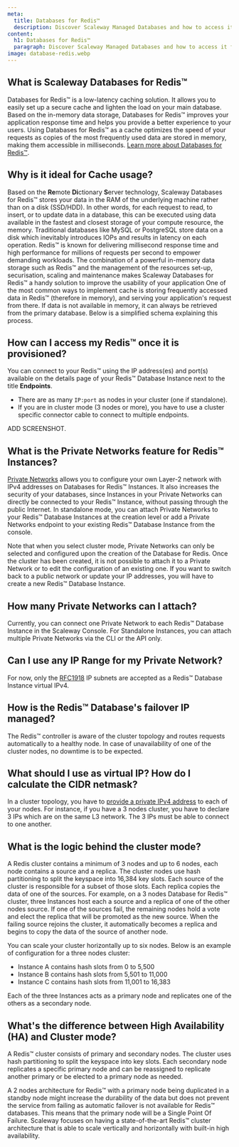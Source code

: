 ```yaml
---
meta:
  title: Databases for Redis™
  description: Discover Scaleway Managed Databases and how to access it for Redis™.
content:
  h1: Databases for Redis™
  paragraph: Discover Scaleway Managed Databases and how to access it for Redis™.
image: database-redis.webp
---
```


## What is Scaleway Databases for Redis™

Databases for Redis™ is a low-latency caching solution. It allows you to easily set up a secure cache and lighten the load on your main database. Based on the in-memory data storage, Databases for Redis™ improves your application response time and helps you provide a better experience to your users. 
Using Databases for Redis™ as a cache optimizes the speed of your requests as copies of the most frequently used data are stored in memory, making them accessible in milliseconds. [Learn more about Databases for Redis™](ADD_LINK_HERE).

## Why is it ideal for Cache usage?

Based on the **Re**mote **Di**ctionary **S**erver technology, Scaleway Databases for Redis™ stores your data in the RAM of the underlying machine rather than on a disk (SSD/HDD). In other words, for each request to read, to insert, or to update data in a database, this can be executed using data available in the fastest and closest storage of your compute resource, the memory.
Traditional databases like MySQL or PostgreSQL store data on a disk which inevitably introduces IOPs and results in latency on each operation. Redis™ is known for delivering millisecond response time and high performance for millions of requests per second to empower demanding workloads. 
The combination of a powerful in-memory data storage such as Redis™ and the management of the resources set-up, securisation, scaling and maintenance makes Scaleway Databases for Redis™ a handy solution to improve the usability of your application 
One of the most common ways to implement cache is storing frequently accessed data in Redis™ (therefore in memory), and serving your application's request from there. If data is not available in memory, it can always be retrieved from the primary database. Below is a simplified schema explaining this process. 

## How can I access my Redis™ once it is provisioned?

You can connect to your Redis™  using the IP address(es) and port(s) available on the details page of your Redis™ Database Instance next to the title **Endpoints**.
- There are as many `IP:port` as nodes in your cluster (one if standalone).
- If you are in cluster mode (3 nodes or more), you have to use a cluster specific connector cable to connect to multiple endpoints.

ADD SCREENSHOT.

## What is the Private Networks feature for Redis™ Instances?

[Private Networks](https://www.scaleway.com/en/docs/network/vpc/quickstart/) allows you to configure your own Layer-2 network with IPv4 addresses on Databases for Redis™ Instances. 
It also increases the security of your databases, since Instances in your Private Networks can directly be connected to your Redis™ Instance, without passing through the public Internet.
In standalone mode, you can attach Private Networks to your Redis™ Database Instances at the creation level or add a Private Networks endpoint to your existing Redis™ Database Instance from the console.

<Message type="note">

Note that when you select cluster mode, Private Networks can only be selected and configured upon the creation of the Database for Redis. Once the cluster has been created, it is not possible to attach it to a Private Network or to edit the configuration of an existing one. If you want to switch back to a public network or update your IP addresses, you will have to create a new Redis™ Database Instance. 

</Message>

## How many Private Networks can I attach?
 
Currently, you can connect one Private Network to each Redis™ Database Instance in the Scaleway Console. For Standalone Instances, you can attach multiple Private Networks via the CLI or the API only.

## Can I use any IP Range for my Private Network?
 
For now, only the [RFC1918](https://datatracker.ietf.org/doc/html/rfc1918) IP subnets are accepted as a Redis™ Database Instance virtual IPv4.

## How is the Redis™ Database's failover IP managed?

The Redis™ controller is aware of the cluster topology and routes requests automatically to a healthy node. In case of unavailability of one of the cluster nodes, no downtime is to be expected.

## What should I use as virtual IP? How do I calculate the CIDR netmask?
In a cluster topology, you have to [provide a private IPv4 address](https://www.scaleway.com/en/docs/faq/databases-for-postgresql-and-mysql/#what-should-i-use-as-virtual-ip-how-do-i-calculate-the-cidr-netmask) to each of your nodes. For instance, if you have a 3 nodes cluster, you have to declare 3 IPs which are on the same L3 network. The 3 IPs must be able to connect to one another.

## What is the logic behind the cluster mode?

A Redis cluster contains a minimum of 3 nodes and up to 6 nodes, each node contains a source and a replica. 
The cluster nodes use hash partitioning to split the keyspace into 16,384 key slots. Each source of the cluster is responsible for a subset of those slots. 
Each replica copies the data of one of the sources. For example, on a 3 nodes Database for Redis™ cluster, three Instances host each a source and a replica of one of the other nodes source. 
If one of the sources fail, the remaining nodes hold a vote and elect the replica that will be promoted as the new source. 
When the failing source rejoins the cluster, it automatically becomes a replica and begins to copy the data of the source of another node.

You can scale your cluster horizontally up to six nodes. Below is an example of configuration for a three nodes cluster:
* Instance A contains hash slots from 0 to 5,500
* Instance B contains hash slots from 5,501 to 11,000
* Instance C contains hash slots from 11,001 to 16,383

Each of the three Instances acts as a primary node and replicates one of the others as a secondary node.

## What's the difference between High Availability (HA) and Cluster mode?


A Redis™ cluster consists of primary and secondary nodes. The cluster uses hash partitioning to split the keyspace into key slots. Each secondary node replicates a specific primary node and can be reassigned to replicate another primary or be elected to a primary node as needed. 

A 2 nodes architecture for Redis™ with a primary node being duplicated in a standby node might increase the durability of the data but does not prevent the service from failing as automatic failover is not available for Redis™ databases. 
This means that the primary node will be a Single Point Of Failure. Scaleway focuses on having a state-of-the-art Redis™ cluster architecture that is able to scale vertically and horizontally with built-in high availability. 
 
